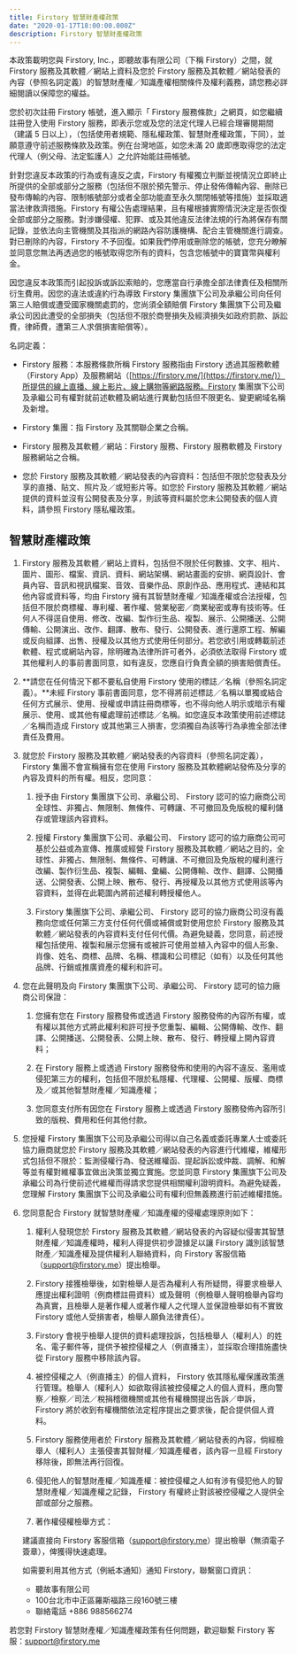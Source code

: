 ```yaml
---
title: Firstory 智慧財產權政策
date: "2020-01-17T18:00:00.000Z"
description: Firstory 智慧財產權政策
---
```


本政策載明您與 Firstory, Inc.，即聽故事有限公司（下稱 Firstory）之間，就 Firstory 服務及其軟體／網站上資料及您於 Firstory 服務及其軟體／網站發表的內容（參照名詞定義）的智慧財產權／知識產權相關條件及權利義務，請您務必詳細閱讀以保障您的權益。

您於初次註冊 Firstory 帳號，進入顯示「 Firstory 服務條款」之網頁，如您繼續註冊登入使用 Firstory 服務，即表示您或及您的法定代理人已經合理審閱期間（建議 5 日以上），（包括使用者規範、隱私權政策、智慧財產權政策，下同），並願意遵守前述服務條款及政策。例在台灣地區，如您未滿 20 歲即應取得您的法定代理人（例父母、法定監護人）之允許始能註冊帳號。

針對您違反本政策的行為或有違反之虞，Firstory 有權獨立判斷並視情況立即終止所提供的全部或部分之服務（包括但不限於預先警示、停止發佈傳輸內容、刪除已發布傳輸的內容、限制帳號部分或者全部功能直至永久關閉帳號等措施）並採取適當法律救濟措施。Firstory 有權公告處理結果，且有權根據實際情況決定是否恢復全部或部分之服務。對涉嫌侵權、犯罪、或及其他違反法律法規的行為將保存有關記錄，並依法向主管機關及其指派的網路內容防護機構、配合主管機關進行調查。對已刪除的內容，Firstory 不予回復。如果我們停用或刪除您的帳號，您充分瞭解並同意您無法再透過您的帳號取得您所有的資料，包含您帳號中的寶寶幣與權利金。

因您違反本政策而引起投訴或訴訟索賠的，您應當自行承擔全部法律責任及相關所衍生費用。因您的違法或違約行為導致 Firstory 集團旗下公司及承繼公司向任何第三人賠償或遭受國家機關處罰的，您尚須全額賠償 Firstory 集團旗下公司及繼承公司因此遭受的全部損失（包括但不限於商譽損失及經濟損失如政府罰款、訴訟費，律師費，遭第三人求償損害賠償等）。

名詞定義：

- Firstory 服務：本服務條款所稱 Firstory 服務指由 Firstory 透過其服務軟體（Firstory App）及服務網站（[https://firstory.me/](https://firstory.me/)）所提供的線上直播、線上影片、線上購物等網路服務。Firstory 集團旗下公司及承繼公司有權對就前述軟體及網站進行異動包括但不限更名、變更網域名稱及新增。

- Firstory 集團：指 Firstory 及其關聯企業之合稱。

- Firstory 服務及其軟體／網站：Firstory 服務、Firstory 服務軟體及 Firstory 服務網站之合稱。

- 您於 Firstory 服務及其軟體／網站發表的內容資料：包括但不限於您發表及分享的直播、貼文、照片及／或短影片等。如您於 Firstory 服務及其軟體／網站提供的資料並沒有公開發表及分享，則該等資料屬於您未公開發表的個人資料，請參照 Firstory 隱私權政策。

## 智慧財產權政策

1. Firstory 服務及其軟體／網站上資料，包括但不限於任何數據、文字、相片、圖片、圖形、檔案、資訊、資料、網站架構、網站畫面的安排、網頁設計、會員內容、音訊和視訊檔案、音效、音樂作品、原創作品、應用程式、連結和其他內容或資料等，均由 Firstory 擁有其智慧財產權／知識產權或合法授權，包括但不限於商標權、專利權、著作權、營業秘密／商業秘密或專有技術等。任何人不得逕自使用、修改、改編、製作衍生品、複製、展示、公開播送、公開傳輸、公開演出、改作、翻譯、散布、發行、公開發表、進行還原工程、解編或反向組譯、出售、授權及以其他方式使用任何部分。若您欲引用或轉載前述軟體、程式或網站內容，除明確為法律所許可者外，必須依法取得 Firstory 或其他權利人的事前書面同意，如有違反，您應自行負責全額的損害賠償責任。

2. **請您在任何情況下都不要私自使用 Firstory 使用的標誌／名稱（參照名詞定義）。**未經 Firstory 事前書面同意，您不得將前述標誌／名稱以單獨或結合任何方式展示、使用、授權或申請註冊商標等，也不得向他人明示或暗示有權展示、使用、或其他有權處理前述標誌／名稱。如您違反本政策使用前述標誌／名稱而造成 Firstory 或其他第三人損害，您須獨自為該等行為承擔全部法律責任及費用。

3. 就您於 Firstory 服務及其軟體／網站發表的內容資料（參照名詞定義）， Firstory 集團不會宣稱擁有您在使用 Firstory 服務及其軟體網站發佈及分享的內容及資料的所有權。相反，您同意：

    1. 授予由 Firstory 集團旗下公司、承繼公司、 Firstory 認可的協力廠商公司全球性、非獨占、無限制、無條件、可轉讓、不可撤回及免版稅的權利儲存或管理該內容資料。

    2. 授權 Firstory 集團旗下公司、承繼公司、 Firstory 認可的協力廠商公司可基於公益或為宣傳、推廣或經營 Firstory 服務及其軟體／網站之目的，全球性、非獨占、無限制、無條件、可轉讓、不可撤回及免版稅的權利進行改編、製作衍生品、複製、編輯、彙編、公開傳輸、改作、翻譯、公開播送、公開發表、公開上映、散布、發行、再授權及以其他方式使用該等內容資料，並得在此範圍內將前述權利轉授權他人。

    3. Firstory 集團旗下公司、承繼公司、 Firstory 認可的協力廠商公司沒有義務向您或任何第三方支付任何代價或補償或對使用您於 Firstory 服務及其軟體／網站發表的內容資料支付任何代價。為避免疑義，您同意，前述授權包括使用、複製和展示您擁有或被許可使用並植入內容中的個人形象、肖像、姓名、商標、品牌、名稱、標識和公司標記（如有）以及任何其他品牌、行銷或推廣資產的權利和許可。

4. 您在此聲明及向 Firstory 集團旗下公司、承繼公司、 Firstory 認可的協力廠商公司保證：

    1. 您擁有您在 Firstory 服務發佈或透過 Firstory 服務發佈的內容所有權，或有權以其他方式將此權利和許可授予您重製、編輯、公開傳輸、改作、翻譯、公開播送、公開發表、公開上映、散布、發行、轉授權上開內容資料；

    2. 在 Firstory 服務上或透過 Firstory 服務發佈和使用的內容不違反、濫用或侵犯第三方的權利，包括但不限於私隱權、代理權、公開權、版權、商標及／或其他智慧財產權／知識產權；

    3. 您同意支付所有因您在 Firstory 服務上或透過 Firstory 服務發佈內容所引致的版稅、費用和任何其他付款。

5. 您授權 Firstory 集團旗下公司及承繼公司得以自己名義或委託專業人士或委託協力廠商就您於 Firstory 服務及其軟體／網站發表的內容進行代維權，維權形式包括但不限於：監測侵權行為、發送維權函、提起訴訟或仲裁、調解、和解等並有權對維權事宜做出決策並獨立實施。您並同意 Firstory 集團旗下公司及承繼公司為行使前述代維權而得請求您提供相關權利證明資料。為避免疑義，您理解 Firstory 集團旗下公司及承繼公司有權利但無義務進行前述維權措施。

6. 您同意配合 Firstory 就智慧財產權／知識產權的侵權處理原則如下：

    1. 權利人發現您於 Firstory 服務及其軟體／網站發表的內容疑似侵害其智慧財產權／知識產權時，權利人得提供初步證據足以讓 Firstory 識別該智慧財產／知識產權及提供權利人聯絡資料，向 Firstory 客服信箱（support@firstory.me）提出檢舉。

    2. Firstory 接獲檢舉後，如對檢舉人是否為權利人有所疑問，得要求檢舉人應提出權利證明（例商標註冊資料）或及聲明（例檢舉人聲明檢舉內容均為真實，且檢舉人是著作權人或著作權人之代理人並保證檢舉如有不實致 Firstory 或他人受損害者，檢舉人願負法律責任）。

    3. Firstory 會視乎檢舉人提供的資料處理投訴，包括檢舉人（權利人）的姓名、電子郵件等，提供予被控侵權之人（例直播主），並採取合理措施盡快從 Firstory 服務中移除該內容。

    4. 被控侵權之人（例直播主）的個人資料， Firstory 依其隱私權保護政策進行管理。檢舉人（權利人）如欲取得該被控侵權之人的個人資料，應向警察／檢察／司法／稅捐稽徵機關或其他有權機關提出告訴／申訴， Firstory 將於收到有權機關依法定程序提出之要求後，配合提供個人資料。

    5. Firstory 服務使用者於 Firstory 服務及其軟體／網站發表的內容，倘經檢舉人（權利人）主張侵害其智財權／知識產權者，該內容一旦經 Firstory 移除後，即無法再行回復。

    6. 侵犯他人的智慧財產權／知識產權：被控侵權之人如有涉有侵犯他人的智慧財產權／知識產權之記錄， Firstory 有權終止對該被控侵權之人提供全部或部分之服務。

    7. 著作權侵權檢舉方式：

      建議直接向 Firstory 客服信箱（[support@firstory.me](mailto:support@firstory.me)）提出檢舉（無須電子簽章），俾獲得快速處理。

      如需要利用其他方式（例紙本通知）通知 Firstory，聯繫窗口資訊：

      - 聽故事有限公司
      - 100台北市中正區羅斯福路三段160號三樓
      - 聯絡電話 +886 988566274

若您對 Firstory 智慧財產權／知識產權政策有任何問題，歡迎聯繫 Firstory 客服：[support@firstory.me](mailto:support@firstory.me)

